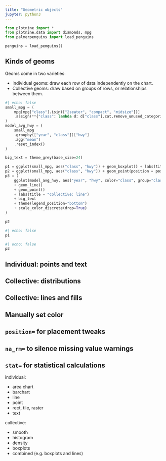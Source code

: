 ```yaml
---
title: "Geometric objects"
jupyter: python3
---
```


```python
from plotnine import *
from plotnine.data import diamonds, mpg
from palmerpenguins import load_penguins

penguins = load_penguins()
```

## Kinds of geoms

Geoms come in two varieties:

* Individual geoms: draw each row of data independently on the chart.
* Collective geoms: draw based on groups of rows, or relationships between them.

::: {.small-img}

```python
#| echo: false
small_mpg = (
    mpg[mpg["class"].isin(["2seater", "compact", "midsize"])]
    .assign(**{"class": lambda d: d["class"].cat.remove_unused_categories()})
)
model_avg_hwy = (
    small_mpg
    .groupby(["year", "class"])["hwy"]
    .agg("mean")
    .reset_index()
)

big_text = theme_grey(base_size=24)

p1 = ggplot(small_mpg, aes("class", "hwy")) + geom_boxplot() + labs(title="collective: boxplot") + big_text
p2 = ggplot(small_mpg, aes("class", "hwy")) + geom_point(position = position_jitter(height=0, width=0.1)) + labs(title="individual: point") + big_text
p3 = (
    ggplot(model_avg_hwy, aes("year", "hwy", color="class", group="class")) 
    + geom_line()
    + geom_point()
    + labs(title = "collective: line")
    + big_text
    + theme(legend_position="bottom")
    + scale_color_discrete(drop=True)
)

p2
```


```python
#| echo: false
p1
```

```python
#| echo: false
p3
```

:::


## Individual: points and text

## Collective: distributions

## Collective: lines and fills

## Manually set color

## `position=` for placement tweaks

## `na_rm=` to silence missing value warnings

## `stat=` for statistical calculations





individual:

* area chart
* barchart
* line
* point
* rect, tile, raster
* text

collective:

* smooth
* histogram
* density
* boxplots
* combined (e.g. boxplots and lines)
